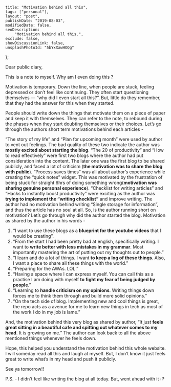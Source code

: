
    title: "Motivation behind all this",
    tags: ["personal"],
    layout: "post",
    publishDate: "2019-08-03",
    modifiedDate: false,
    seoDescription:
        "Motivation behind all this.",
    exclude: false,
    showDiscussionLink: false,
    unsplashPhotoId: "5bYxXawHOQg"
};

<BlogMeta data={props} />

Dear public diary,

This is a note to myself. Why am I even doing this ?

Motivation is temporary. Down the line, when people are stuck, feeling depressed or don’t feel like continuing. They often start questioning themselves — “why did I even start all this?”. But, little do they remember, that they had the answer for this when they started. 

People should write down the things that motivate them on a piece of paper and keep it with themselves. They can refer to the note, to rebound during the phases when they start doubting themselves or their choices. Let’s go through the authors short term motivations behind each articles -

“The story of my life” and “Plan for upcoming month” were used by author to vent out feelings. The bad quality of these two indicate the author was **mostly excited about starting the blog**. “The 20 of productivity” and “How to read effectively” were first two blogs where the author had put consideration into the content. The later one was the first blog to be shared publicly, and faced a lot of criticism (**the motivation was to share the blog with public**). “Process saves times” was all about author’s experience while creating the “quick notes” widget. This was motivated by the frustration of being stuck for straight 6hrs of doing something wrong(**motivation was sharing genuine personal experience**). “Checklist for writing articles” and “Hacks to instantly boost productivity” were exciting as the author was **trying to implement the “writing checklist”** and improve writing. The author had no motivation behind writing “Single storage for information”, and thus the article has no soul at all. So, is the author running short on motivation?
Let’s go through why did the author started the blog. Motivation as shared by the author in his words -

1. “I want to use these blogs as a **blueprint for the youtube videos** that I would be creating”.
2. “From the start I had been pretty bad at english, specifically writing. I want to **write better with less mistakes in my grammar**. Most importantly mastering the art of putting out my thoughts out to people.”
3. “I learn and do a lot of things. I want **to keep a log of these things**. Also, I want a place to share all these things with the world.”
4. “Preparing for the AWAs. LOL.”
5. “Having a space where I can express myself. You can call this as a practise I am doing with myself **to fight my fear of being judged by people**.”
6. “Learning to **handle criticism on my opinions**. Writing things down forces me to think them through and build more solid opinions.”
7. “On the tech side of blog. Implementing new and cool things is great, the repo acts as a avenue for me to learn new things in tech as most of the work I do in my job is lame.”

And, the motivation behind this very blog as shared by author, “It just **feels great sitting in a beautiful cafe and spitting out whatever comes to my head**. It is growing on me.” The author can look back to all the above mentioned things whenever he feels down.

Hope, this helped you understand the motivation behind this whole website. I will someday read all this and laugh at myself. But, I don’t know it just feels great to write what’s in my head and push it publicly.

See ya tomorrow!!

P.S. - I didn’t feel like writing the blog at all today. But, went ahead with it :P